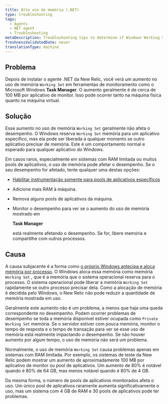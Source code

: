 ```yaml
---
title: Alto uso de memória (.NET)
type: troubleshooting
tags:
  - Agents
  - NET agent
  - Troubleshooting
metaDescription: Troubleshooting tips to determine if Windows Working Set memory usage is a concern after you install New Relic's .NET agent for your app.
freshnessValidatedDate: never
translationType: machine
---
```


## Problema

Depois de instalar o agente .NET da New Relic, você verá um aumento no uso de memória `Working Set` em ferramentas de monitoramento como o Microsoft Windows <DoNotTranslate>**Task Manager**</DoNotTranslate>. O aumento geralmente é de cerca de 100 MB por aplicativo de monitor. Isso pode ocorrer tanto na máquina física quanto na máquina virtual.

## Solução

Esse aumento no uso de memória `Working Set` geralmente não afeta o desempenho. O Windows reserva `Working Set` memória para um aplicativo específico, mas ela pode ser liberada a qualquer momento se outro aplicativo precisar de memória. Este é um comportamento normal e esperado para qualquer aplicativo do Windows.

Em casos raros, especialmente em sistemas com RAM limitada ou muitos pools de aplicativos, o uso de memória pode afetar o desempenho. Se o seu desempenho for afetado, tente qualquer uma destas opções:

* [Habilitar instrumentação somente para pools de aplicativos específicos](/docs/agents/net-agent/configuration/net-agent-configuration#include_exclude_apps)

* Adicione mais RAM à máquina.

* Remova alguns pools de aplicativos da máquina.

* Monitor o desempenho para ver se o aumento do uso de memória mostrado em

  <DoNotTranslate>**Task Manager**</DoNotTranslate>

  está realmente afetando o desempenho. Se for, libere memória e compartilhe com outros processos.

## Causa

A causa subjacente é a forma como [o próprio Windows antecipa e aloca memória por processo](https://docs.microsoft.com/en-us/windows/win32/memory/working-set). O Windows aloca essa memória como memória `Working Set` , que é a memória que o sistema operacional reserva para o processo. O sistema operacional pode liberar a memória `Working Set` rapidamente se outro processo precisar dela. Como a alocação de memória é decidida pelo Windows, o New Relic não pode reduzir a quantidade de memória mostrada em uso.

Geralmente este aumento não é um problema, a menos que haja uma queda correspondente no desempenho. Podem ocorrer problemas de desempenho se toda a memória disponível estiver ocupada como `Private Working Set` memória. Se o servidor estiver com pouca memória, monitor o tempo de resposta e o tempo de transação para ver se esse uso de memória está realmente impactando o desempenho. Se não houver aumento por algum tempo, o uso de memória não será um problema.

Normalmente, o uso de memória `Working Set` causa problemas apenas em sistemas com RAM limitada. Por exemplo, os sistemas de teste da New Relic podem mostrar um aumento de aproximadamente 100 MB por aplicativo de monitor ou pool de aplicativos. Um aumento de 80% é notável quando é 80% de 64 GB, mas menos notável quando é 80% de 4 GB.

Da mesma forma, o número de pools de aplicativos monitorados afeta o uso. Um único pool de aplicativos raramente aumenta significativamente o uso, mas um sistema com 4 GB de RAM e 30 pools de aplicativos pode ter problemas.